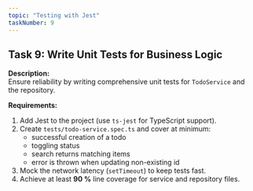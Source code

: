 ```yaml
---
topic: "Testing with Jest"
taskNumber: 9
---
```


## Task 9: Write Unit Tests for Business Logic

**Description:**  
Ensure reliability by writing comprehensive unit tests for `TodoService` and the repository.

**Requirements:**
1. Add Jest to the project (use `ts-jest` for TypeScript support).
2. Create `tests/todo-service.spec.ts` and cover at minimum:
   - successful creation of a todo  
   - toggling status  
   - search returns matching items  
   - error is thrown when updating non-existing id
3. Mock the network latency (`setTimeout`) to keep tests fast.
4. Achieve at least **90 %** line coverage for service and repository files.